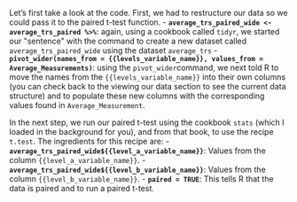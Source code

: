 Let's first take a look at the code. 
First, we had to restructure our data so we could pass it to the paired t-test function.
- **`average_trs_paired_wide <- average_trs_paired %>%`**: again, using a cookbook called `tidyr`, we started our \"sentence\" with the command to create a new dataset called `average_trs_paired_wide` using the dataset `average_trs`
- **`pivot_wider(names_from = {{levels_variable_name}}, values_from = Average_Measurements)`**: using the `pivot_wider`command, we next told R to move the names from the `{{levels_variable_name}}` into their own columns (you can check back to the viewing our data section to see the current data structure) and to populate these new columns with the corresponding values found in `Average_Measurement`.

In the next step, we run our paired t-test using the cookbook `stats` (which I loaded in the background for you), and from that book, to use the recipe `t.test`. The ingredients for this recipe are:
- **`average_trs_paired_wide${{level_a_variable_name}}`**: Values from the column `{{level_a_variable_name}}`.
- **`average_trs_paired_wide${{level_b_variable_name}}`**: Values from the column `{{level_b_variable_name}}`.
- **`paired = TRUE`**: This tells R that the data is paired and to run a paired t-test.
